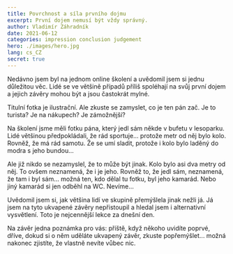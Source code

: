 ```yaml
---
title: Povrchnost a síla prvního dojmu
excerpt: První dojem nemusí být vždy správný.
author: Vladimír Záhradník
date: 2021-06-12
categories: impression conclusion judgement
hero: ./images/hero.jpg
lang: cs_CZ
secret: true
---
```


Nedávno jsem byl na jednom online školení a uvědomil jsem si jednu důležitou věc. Lidé se ve většině případů příliš spoléhají na svůj první dojem a jejich závěry mohou být a jsou častokrát mylné.

Titulní fotka je ilustrační. Ale zkuste se zamyslet, co je ten pán zač. Je to turista? Je na nákupech? Je zámožnější?

Na školení jsme měli fotku pána, který jedl sám někde v bufetu v lesoparku. Lidé většinou předpokládali, že rád sportuje... protože metr od něj bylo kolo. Rovněž, že má rád samotu. Že se umí sladit, protože i kolo bylo laděný do modra s jeho bundou...

Ale již nikdo se nezamyslel, že to může být jinak. Kolo bylo asi dva metry od něj. To ovšem neznamená, že i je jeho. Rovněž to, že jedl sám, neznamená, že tam i byl sám... možná ten, kdo dělal tu fotku, byl jeho kamarád. Nebo jiný kamarád si jen odběhl na WC. Nevíme...

Uvědomil jsem si, jak většina lidí ve skupině přemýšlela jinak nežli já. Já jsem na tyto ukvapené závěry nepřistoupil a hledal jsem i alternativní vysvětlení. Toto je nejcennější lekce za dnešní den.

Na závěr jedna poznámka pro vás: příště, když někoho uvidíte poprvé, dříve, dokud si o něm uděláte ukvapený závěr, zkuste popřemýšlet... možná nakonec zjistíte, že vlastně nevíte vůbec nic.